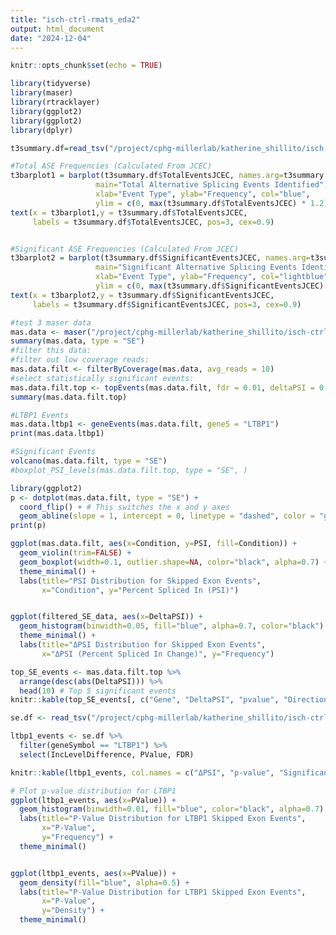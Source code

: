 ```yaml
---
title: "isch-ctrl-rmats_eda2"
output: html_document
date: "2024-12-04"
---
```


```r
knitr::opts_chunk$set(echo = TRUE)
```


```r
library(tidyverse)
library(maser)
library(rtracklayer)
library(ggplot2)
library(ggplot2)
library(dplyr)
```

```r
t3summary.df=read_tsv("/project/cphg-millerlab/katherine_shillito/isch-ctrl-rmats/04_post-outputs/test3-post-directory/summary.txt")
```


```r
#Total ASE Frequencies (Calculated From JCEC)
t3barplot1 = barplot(t3summary.df$TotalEventsJCEC, names.arg=t3summary.df$EventType, 
                   main="Total Alternative Splicing Events Identified",
                   xlab="Event Type", ylab="Frequency", col="blue", 
                   ylim = c(0, max(t3summary.df$TotalEventsJCEC) * 1.2))
text(x = t3barplot1,y = t3summary.df$TotalEventsJCEC, 
     labels = t3summary.df$TotalEventsJCEC, pos=3, cex=0.9)


#Significant ASE Frequencies (Calculated From JCEC)
t3barplot2 = barplot(t3summary.df$SignificantEventsJCEC, names.arg=t3summary.df$EventType, 
                   main="Significant Alternative Splicing Events Identified",
                   xlab="Event Type", ylab="Frequency", col="lightblue", 
                   ylim = c(0, max(t3summary.df$SignificantEventsJCEC) * 1.2))
text(x = t3barplot2,y = t3summary.df$SignificantEventsJCEC, 
     labels = t3summary.df$SignificantEventsJCEC, pos=3, cex=0.9)
```


```r
#test 3 maser data
mas.data <- maser("/project/cphg-millerlab/katherine_shillito/isch-ctrl-rmats/04_post-outputs/test3-post-directory", c("Ischemic", "Control"), ftype = "JCEC")
summary(mas.data, type = "SE")
#filter this data:
#filter out low coverage reads:
mas.data.filt <- filterByCoverage(mas.data, avg_reads = 10)
#select statistically significant events:
mas.data.filt.top <- topEvents(mas.data.filt, fdr = 0.01, deltaPSI = 0.05)
summary(mas.data.filt.top)
```


```r
#LTBP1 Events
mas.data.ltbp1 <- geneEvents(mas.data.filt, geneS = "LTBP1")
print(mas.data.ltbp1)
```

```r
#Significant Events
volcano(mas.data.filt, type = "SE")
#boxplot_PSI_levels(mas.data.filt.top, type = "SE", )
```


```r
library(ggplot2)
p <- dotplot(mas.data.filt, type = "SE") + 
  coord_flip() + # This switches the x and y axes
  geom_abline(slope = 1, intercept = 0, linetype = "dashed", color = "green")
print(p)
```


```r

ggplot(mas.data.filt, aes(x=Condition, y=PSI, fill=Condition)) +
  geom_violin(trim=FALSE) + 
  geom_boxplot(width=0.1, outlier.shape=NA, color="black", alpha=0.7) +
  theme_minimal() +
  labs(title="PSI Distribution for Skipped Exon Events", 
       x="Condition", y="Percent Spliced In (PSI)")


ggplot(filtered_SE_data, aes(x=DeltaPSI)) +
  geom_histogram(binwidth=0.05, fill="blue", alpha=0.7, color="black") +
  theme_minimal() +
  labs(title="ΔPSI Distribution for Skipped Exon Events", 
       x="ΔPSI (Percent Spliced In Change)", y="Frequency")
```


```r
top_SE_events <- mas.data.filt.top %>% 
  arrange(desc(abs(DeltaPSI))) %>% 
  head(10) # Top 5 significant events
knitr::kable(top_SE_events[, c("Gene", "DeltaPSI", "pvalue", "Direction")])
```

```r
se.df <- read_tsv("/project/cphg-millerlab/katherine_shillito/isch-ctrl-rmats/04_post-outputs/test3-post-directory/SE.MATS.JCEC.txt")

ltbp1_events <- se.df %>%
  filter(geneSymbol == "LTBP1") %>%
  select(IncLevelDifference, PValue, FDR)

knitr::kable(ltbp1_events, col.names = c("ΔPSI", "p-value", "Significant"))
```


```r
# Plot p-value distribution for LTBP1
ggplot(ltbp1_events, aes(x=PValue)) +
  geom_histogram(binwidth=0.01, fill="blue", color="black", alpha=0.7) +
  labs(title="P-Value Distribution for LTBP1 Skipped Exon Events",
       x="P-Value",
       y="Frequency") +
  theme_minimal()


ggplot(ltbp1_events, aes(x=PValue)) +
  geom_density(fill="blue", alpha=0.5) +
  labs(title="P-Value Distribution for LTBP1 Skipped Exon Events",
       x="P-Value",
       y="Density") +
  theme_minimal()
```

